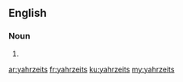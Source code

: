 ==English==

===Noun===
{{head|en|plural}}

# {{plural of|yahrzeit|lang=en|nocat=1}}

[[ar:yahrzeits]]
[[fr:yahrzeits]]
[[ku:yahrzeits]]
[[my:yahrzeits]]